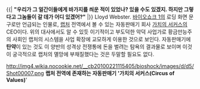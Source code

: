 
{{| '''﻿"우리가 그 얼간이들에게 바가지를 씌운 적이 있었나? 있을 수도 있겠지. 하지만 그렇다고 그놈들이 갈 데가 어디 있겠어?"''' |}}
Lloyd Webster. [[바이오쇼크 1]]의 로딩 화면 문구로만 언급되는 인물로, [[랩처]] 전역에서 볼 수 있는 자동판매기 회사 [[가치의 서커스]]의 CEO이다. 위의 대사에서도 알 수 있듯 이기적이고 부도덕한 악덕 사업가로 황금만능주의 사회인 랩처의 시스템을 사업 확장에 교모하게 이용한 것으로 보인다. 자동판매기에 '''탄약'''이 있는 것도 이 양반의 성격상 전쟁통에 돈을 벌려는 탐욕의 결과물로 보이며 이것이 궁극적으로 랩처의 멸망에 부채질했다는 것은 두말할 필요도 없다.

http://img4.wikia.nocookie.net/__cb20100221115405/bioshock/images/d/d5/Shot00007.png
'''랩처 전역에 존재하는 자동판매기 '가치의 서커스(Circus of Values)''''
